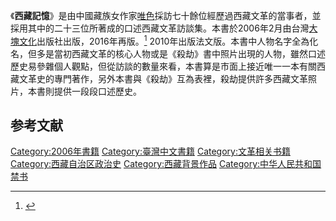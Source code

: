 《'''西藏記憶'''》是由中國藏族女作家[[唯色|唯色]]採訪七十餘位經歷過西藏文革的當事者，並採用其中的二十三位所著成的口述西藏文革訪談集。本書於2006年2月由台灣[[大塊文化|大塊文化]]出版社出版，2016年再版。<ref>{{Cite web|url=https://www.rfa.org/mandarin/pinglun/weise/ws-05162016103205.html|title=《西藏记忆》：西藏文革大事记|accessdate=|author=唯色|date=2016-05-16|publisher=自由亚洲电台|archive-date=2021-04-30|archive-url=https://web.archive.org/web/20210430194248/https://www.rfa.org/mandarin/pinglun/weise/ws-05162016103205.html|dead-url=no}}</ref> 2010年出版法文版。本書中人物名字全為化名，但多是當初西藏文革的核心人物或是《殺劫》書中照片出現的人物，雖然口述歷史易參雜個人觀點，但從訪談的數量來看，本書算是市面上接近唯一一本有關西藏文革史的專門著作，另外本書與《殺劫》互為表裡，殺劫提供許多西藏文革照片，本書則提供一段段口述歷史。

== 参考文献 ==
{{reflist}}

{{文革相关作品}}
[[Category:2006年書籍|Category:2006年書籍]]
[[Category:臺灣中文書籍|Category:臺灣中文書籍]]
[[Category:文革相关书籍|Category:文革相关书籍]]
[[Category:西藏自治区政治史|Category:西藏自治区政治史]]
[[Category:西藏背景作品|Category:西藏背景作品]]
[[Category:中华人民共和国禁书|Category:中华人民共和国禁书]]